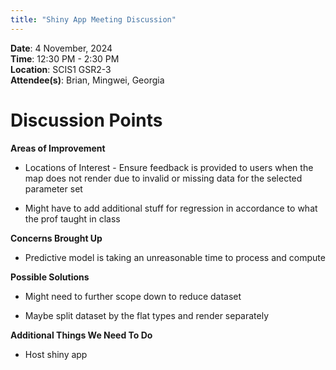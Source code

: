 ```yaml
---
title: "Shiny App Meeting Discussion"
---
```


| **Date**: 4 November, 2024
| **Time**: 12:30 PM - 2:30 PM
| **Location**: SCIS1 GSR2-3
| **Attendee(s)**: Brian, Mingwei, Georgia

# Discussion Points

**Areas of Improvement**

-   Locations of Interest - Ensure feedback is provided to users when the map does not render due to invalid or missing data for the selected parameter set

-   Might have to add additional stuff for regression in accordance to what the prof taught in class

**Concerns Brought Up**

-   Predictive model is taking an unreasonable time to process and compute

**Possible Solutions**

-   Might need to further scope down to reduce dataset

-   Maybe split dataset by the flat types and render separately

**Additional Things We Need To Do**

-   Host shiny app
